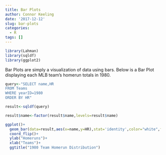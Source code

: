 ```yaml
---
title: Bar Plots
author: Connor Keeling
date: '2017-12-12'
slug: bar-plots
categories:
  - R
tags: []
---
```


```r
library(Lahman)
library(sqldf)
library(ggplot2)
```

Bar Plots are simply a visualization of data using bars. Below is a Bar Plot displaying each MLB team's homerun totals in 1980.

```r
query<-"SELECT name,HR
FROM Teams
WHERE yearID=1980
ORDER BY HR"

result<-sqldf(query)

result$name<-factor(result$name,levels=result$name)

ggplot()+
  geom_bar(data=result,aes(x=name,y=HR),stat='identity',color="white",fill="blue")+
  coord_flip()+
  ylab("Homeruns")+
  xlab("Teams")+
  ggtitle("1980 Team Homerun Distribution")
```

